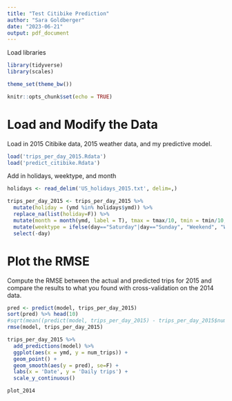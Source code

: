 ---
title: "Test Citibike Prediction"
author: "Sara Goldberger"
date: "2023-06-21"
output: pdf_document
---

Load libraries

```{r setup, include=FALSE}
library(tidyverse)
library(scales)

theme_set(theme_bw())

knitr::opts_chunk$set(echo = TRUE)
```

# Load and Modify the Data

Load in 2015 Citibike data, 2015 weather data, and my predictive model.
```{r load-trips-weather-holidays}
load('trips_per_day_2015.Rdata')
load('predict_citibike.Rdata')
```

Add in holidays, weektype, and month
```{r add-holidays-weektype-month}
holidays <- read_delim('US_holidays_2015.txt', delim=,)

trips_per_day_2015 <- trips_per_day_2015 %>% 
  mutate(holiday = (ymd %in% holidays$ymd)) %>% 
  replace_na(list(holiday=F)) %>% 
  mutate(month = month(ymd, label = T), tmax = tmax/10, tmin = tmin/10, day = weekdays(ymd)) %>% 
  mutate(weektype = ifelse(day=="Saturday"|day=="Sunday", "Weekend", "Weekday")) %>% 
  select(-day)
```

# Plot the RMSE

Compute the RMSE between the actual and predicted trips for 2015 and compare the results to what you found with cross-validation on the 2014 data.
```{r}
pred <- predict(model, trips_per_day_2015)
sort(pred) %>% head(10)
#sqrt(mean((predict(model, trips_per_day_2015) - trips_per_day_2015$num_trips)^2))
rmse(model, trips_per_day_2015)

trips_per_day_2015 %>%
  add_predictions(model) %>% 
  ggplot(aes(x = ymd, y = num_trips)) +
  geom_point() +
  geom_smooth(aes(y = pred), se=F) +
  labs(x = 'Date', y = 'Daily trips') +
  scale_y_continuous()

plot_2014
```

